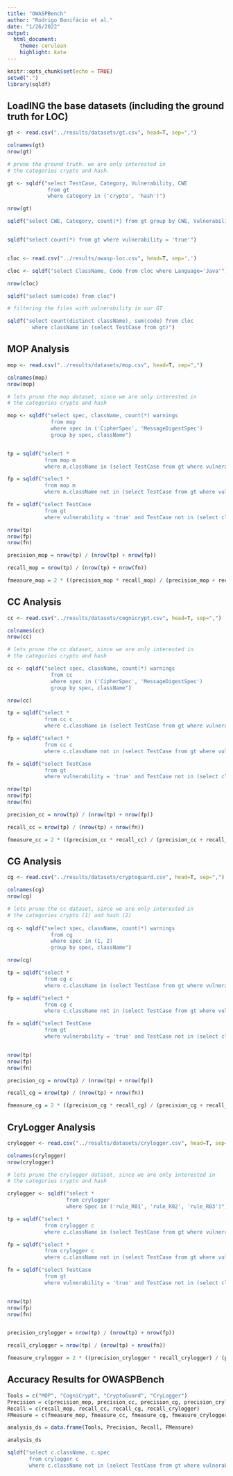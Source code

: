 ```yaml
---
title: "OWASPBench"
author: "Rodrigo Bonifácio et al."
date: "1/26/2022"
output: 
  html_document:
    theme: cerulean
    highlight: kate
---
```


```r
knitr::opts_chunk$set(echo = TRUE)
setwd(".")
library(sqldf)
```

## LoadING the base datasets (including the ground truth for LOC)


```r
gt <- read.csv("../results/datasets/gt.csv", head=T, sep=",")

colnames(gt)
nrow(gt)

# prune the ground truth. we are only interested in 
# the categories crypto and hash. 

gt <- sqldf("select TestCase, Category, Vulnerability, CWE 
             from gt
             where category in ('crypto', 'hash')")

nrow(gt)

sqldf("select CWE, Category, count(*) from gt group by CWE, Vulnerability")


sqldf("select count(*) from gt where vulnerability = 'true'")


cloc <- read.csv("../results/owasp-loc.csv", head=T, sep=',')

cloc <- sqldf("select ClassName, Code from cloc where Language='Java'")

nrow(cloc)

sqldf("select sum(code) from cloc")

# filtering the files with vulnerability in our GT

sqldf("select count(distinct className), sum(code) from cloc 
        where className in (select TestCase from gt)")
```

## MOP Analysis

```r
mop <- read.csv("../results/datasets/mop.csv", head=T, sep=",")

colnames(mop)
nrow(mop)

# lets prune the mop dataset, since we are only interested in 
# the categories crypto and hash

mop <- sqldf("select spec, className, count(*) warnings 
              from mop 
              where spec in ('CipherSpec', 'MessageDigestSpec')
              group by spec, className")


tp = sqldf("select * 
            from mop m
            where m.className in (select TestCase from gt where vulnerability = 'true')")

fp = sqldf("select * 
            from mop m
            where m.className not in (select TestCase from gt where vulnerability = 'true')")

fn = sqldf("select TestCase 
            from gt 
            where vulnerability = 'true' and TestCase not in (select className from mop)")

nrow(tp)
nrow(fp)
nrow(fn)

precision_mop = nrow(tp) / (nrow(tp) + nrow(fp))

recall_mop = nrow(tp) / (nrow(tp) + nrow(fn))

fmeasure_mop = 2 * ((precision_mop * recall_mop) / (precision_mop + recall_mop))

```

## CC Analysis

```r
cc <- read.csv("../results/datasets/cognicrypt.csv", head=T, sep=",")

colnames(cc)
nrow(cc)

# lets prune the cc dataset, since we are only interested in 
# the categories crypto and hash

cc <- sqldf("select spec, className, count(*) warnings 
              from cc 
              where spec in ('CipherSpec', 'MessageDigestSpec')
              group by spec, className")

nrow(cc)

tp = sqldf("select * 
            from cc c
            where c.className in (select TestCase from gt where vulnerability = 'true')")

fp = sqldf("select * 
            from cc c
            where c.className not in (select TestCase from gt where vulnerability = 'true')")

fn = sqldf("select TestCase 
            from gt 
            where vulnerability = 'true' and TestCase not in (select className from cc)")

nrow(tp)
nrow(fp)
nrow(fn)

precision_cc = nrow(tp) / (nrow(tp) + nrow(fp))

recall_cc = nrow(tp) / (nrow(tp) + nrow(fn))

fmeasure_cc = 2 * ((precision_cc * recall_cc) / (precision_cc + recall_cc))

```

## CG Analysis

```r
cg <- read.csv("../results/datasets/cryptoguard.csv", head=T, sep=",")

colnames(cg)
nrow(cg)

# lets prune the cc dataset, since we are only interested in 
# the categories crypto (1) and hash (2) 
 
cg <- sqldf("select spec, className, count(*) warnings 
              from cg
              where spec in (1, 2)   
              group by spec, className")

nrow(cg)

tp = sqldf("select * 
            from cg c
            where c.className in (select TestCase from gt where vulnerability = 'true')")

fp = sqldf("select * 
            from cg c
            where c.className not in (select TestCase from gt where vulnerability = 'true')")

fn = sqldf("select TestCase 
            from gt 
            where vulnerability = 'true' and TestCase not in (select className from cg)")


nrow(tp)
nrow(fp)
nrow(fn)

precision_cg = nrow(tp) / (nrow(tp) + nrow(fp))

recall_cg = nrow(tp) / (nrow(tp) + nrow(fn))

fmeasure_cg = 2 * ((precision_cg * recall_cg) / (precision_cg + recall_cg))

```


## CryLogger Analysis

```r
crylogger <- read.csv("../results/datasets/crylogger.csv", head=T, sep=",")

colnames(crylogger)
nrow(crylogger)

# lets prune the crylogger dataset, since we are only interested in 
# the categories crypto and hash

crylogger <- sqldf("select * 
                   from crylogger 
                   where Spec in ('rule_R01', 'rule_R02', 'rule_R03')")

tp = sqldf("select * 
            from crylogger c
            where c.className in (select TestCase from gt where vulnerability = 'true')")

fp = sqldf("select * 
            from crylogger c
            where c.className not in (select TestCase from gt where vulnerability = 'true')")

fn = sqldf("select TestCase 
            from gt 
            where vulnerability = 'true' and TestCase not in (select className from crylogger)")


nrow(tp)
nrow(fp)
nrow(fn)


precision_crylogger = nrow(tp) / (nrow(tp) + nrow(fp))

recall_crylogger = nrow(tp) / (nrow(tp) + nrow(fn))

fmeasure_crylogger = 2 * ((precision_crylogger * recall_crylogger) / (precision_crylogger + recall_crylogger))

```

## Accuracy Results for OWASPBench

```r
Tools = c("MOP", "CogniCrypt", "CryptoGuard", "CryLogger")
Precision = c(precision_mop, precision_cc, precision_cg, precision_crylogger)
Recall = c(recall_mop, recall_cc, recall_cg, recall_crylogger)
FMeasure = c(fmeasure_mop, fmeasure_cc, fmeasure_cg, fmeasure_crylogger)

analysis_ds = data.frame(Tools, Precision, Recall, FMeasure)

analysis_ds

```


```r
sqldf("select c.className, c.spec 
       from crylogger c
       where c.className not in (select TestCase from gt where vulnerability = 'true')")
```